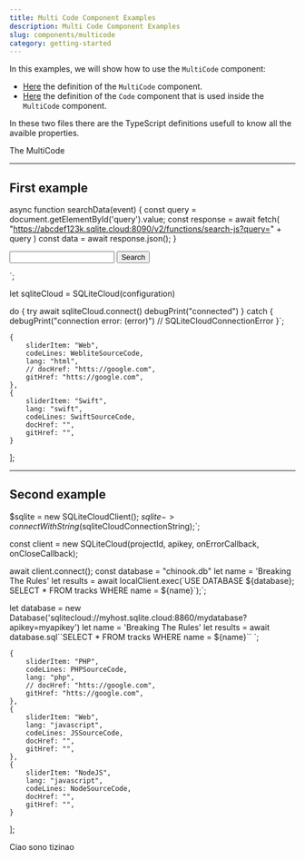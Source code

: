 ```yaml
---
title: Multi Code Component Examples
description: Multi Code Component Examples
slug: components/multicode
category: getting-started
---
```



In this examples, we will show how to use the `MultiCode` component:

- [Here](https://github.com/sqlitecloud/website/blob/docs-stage/commons/components/Code/MultiCode.astro) the definition of the `MultiCode` component.
- [Here](https://github.com/sqlitecloud/website/blob/docs-stage/commons/components/Code/Code.astro) the definition of the `Code` component that is used inside the `MultiCode` component.


In these two files there are the TypeScript definitions usefull to know all the avaible properties.

The MultiCode

--- 
## First example 

  async function searchData(event) {
    const query = document.getElementById('query').value;
    const response = await fetch(
      "https://abcdef123k.sqlite.cloud:8090/v2/functions/search-js?query=" + query
    )
    const data = await response.json();
  }
</script>

<form onsubmit="searchData(event)">
  <input type="text" id="query" name="query" required>
  <button type="submit">Search</button>
</form>`;

let sqliteCloud = SQLiteCloud(configuration)

do {
	try await sqliteCloud.connect()
	debugPrint("connected")
} catch {
	debugPrint("connection error: \(error)") // SQLiteCloudConnectionError
}`;


	{
		sliderItem: "Web",
		codeLines: WebliteSourceCode,
		lang: "html",
		// docHref: "htts://google.com",
		gitHref: "htts://google.com",
	},
	{
		sliderItem: "Swift",
		lang: "swift",
		codeLines: SwiftSourceCode,
		docHref: "",
		gitHref: "",
	}
];

<MultiCode id="first" copyCode={true} codeItems={codeExamplesOne}  />

---

## Second example 


$sqlite = new SQLiteCloudClient();
$sqlite->connectWithString($sqliteCloudConnectionString);`;

const client = new SQLiteCloud(projectId, apikey, onErrorCallback, onCloseCallback);

await client.connect();
const database = "chinook.db"
let name = 'Breaking The Rules'
let results = await localClient.exec(\`USE DATABASE \${database}; SELECT * FROM tracks WHERE name = \${name}\`);`;


let database = new Database('sqlitecloud://myhost.sqlite.cloud:8860/mydatabase?apikey=myapikey')
let name = 'Breaking The Rules'
let results = await database.sql\`\`SELECT * FROM tracks WHERE name = \${name}\`\`
`;

	{
		sliderItem: "PHP",
		codeLines: PHPSourceCode,
		lang: "php",
		// docHref: "htts://google.com",
		gitHref: "htts://google.com",
	},
	{
		sliderItem: "Web",
		lang: "javascript",
		codeLines: JSSourceCode,
		docHref: "",
		gitHref: "",
	},
	{
		sliderItem: "NodeJS",
		lang: "javascript",
		codeLines: NodeSourceCode,
		docHref: "",
		gitHref: "",
	}
];


Ciao sono tizinao

<MultiCode id="second" copyCode={true} codeItems={codeExamplesTwo}  />

